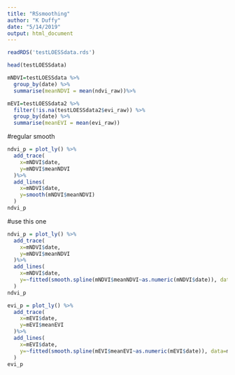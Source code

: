 ```yaml
---
title: "RSsmoothing"
author: "K Duffy"
date: "5/14/2019"
output: html_document
---
```


```r
readRDS('testLOESSdata.rds')

```

```r
head(testLOESSdata)
```

```r
mNDVI=testLOESSdata %>%
  group_by(date) %>%
  summarise(meanNDVI = mean(ndvi_raw))%>%
```
```r

mEVI=testLOESSdata2 %>%
  filter(!is.na(testLOESSdata2$evi_raw)) %>%
  group_by(date) %>%
  summarise(meanEVI = mean(evi_raw))
```
#regular smooth
```r
ndvi_p = plot_ly() %>%
  add_trace(
    x=mNDVI$date,
    y=mNDVI$meanNDVI
  )%>%
  add_lines(
    x=mNDVI$date, 
    y=smooth(mNDVI$meanNDVI)
  )
ndvi_p
```
#use this one
```r
ndvi_p = plot_ly() %>%
  add_trace(
    x=mNDVI$date,
    y=mNDVI$meanNDVI
  )%>%
  add_lines(
    x=mNDVI$date, 
    y=~fitted(smooth.spline(mNDVI$meanNDVI~as.numeric(mNDVI$date)), data=mNDVI)
  )
ndvi_p

```

```r
evi_p = plot_ly() %>%
  add_trace(
    x=mEVI$date,
    y=mEVI$meanEVI
  )%>%
  add_lines(
    x=mEVI$date, 
    y=~fitted(smooth.spline(mEVI$meanEVI~as.numeric(mEVI$date)), data=mEVI)
  )
evi_p
```